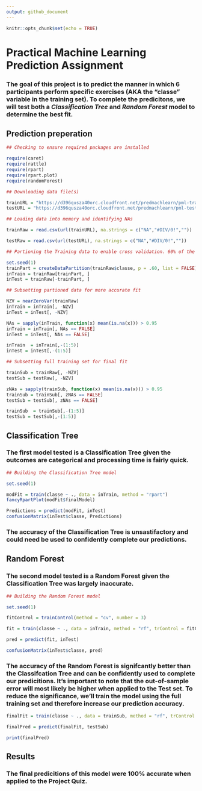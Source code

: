 ---
output: github_document
---
```{r setup, include=FALSE}
knitr::opts_chunk$set(echo = TRUE)
```

# **Practical Machine Learning Prediction Assignment**

### The goal of this project is to predict the manner in which 6 participants perform specific exercises (AKA the "classe" variable in the training set). To complete the predicitons, we will test both a *Classification Tree* and *Random Forest* model to determine the best fit. 

## **Prediction preperation**

```{r results = 'hide'}
## Checking to ensure required packages are installed

require(caret)
require(rattle)
require(rpart)
require(rpart.plot)
require(randomForest)
```


```{r}
## Downloading data file(s)

trainURL = "https://d396qusza40orc.cloudfront.net/predmachlearn/pml-training.csv"
testURL = "https://d396qusza40orc.cloudfront.net/predmachlearn/pml-testing.csv"

## Loading data into memory and identifying NAs

trainRaw = read.csv(url(trainURL), na.strings = c("NA","#DIV/0!",""))

testRaw = read.csv(url(testURL), na.strings = c("NA","#DIV/0!",""))

## Partioning the Training data to enable cross validation. 60% of the data will be use for training, 40% for testing. 

set.seed(1)
trainPart = createDataPartition(trainRaw$classe, p = .60, list = FALSE)
inTrain = trainRaw[trainPart, ]
inTest = trainRaw[-trainPart, ]

## Subsetting partioned data for more accurate fit

NZV = nearZeroVar(trainRaw)
inTrain = inTrain[, -NZV]
inTest = inTest[, -NZV]

NAs = sapply(inTrain, function(x) mean(is.na(x))) > 0.95
inTrain = inTrain[, NAs == FALSE]
inTest = inTest[, NAs == FALSE]

inTrain  = inTrain[,-(1:5)]
inTest = inTest[,-(1:5)]

## Subsetting full training set for final fit

trainSub = trainRaw[, -NZV]
testSub = testRaw[, -NZV]

zNAs = sapply(trainSub, function(x) mean(is.na(x))) > 0.95
trainSub = trainSub[, zNAs == FALSE]
testSub = testSub[, zNAs == FALSE]

trainSub  = trainSub[,-(1:5)]
testSub = testSub[,-(1:5)]
```

## **Classification Tree**

### The first model tested is a Classification Tree given the outcomes are categorical and processing time is fairly quick.

```{r}
## Building the Classification Tree model

set.seed(1)

modFit = train(classe ~ ., data = inTrain, method = "rpart")
fancyRpartPlot(modFit$finalModel)

Predictions = predict(modFit, inTest)
confusionMatrix(inTest$classe, Predictions)
```

### The accuracy of the Classification Tree is unsastifactory and could need be used to confidently complete our predictions. 

## **Random Forest**

### The second model tested is a Random Forest given the Classification Tree was largely inaccurate.

```{r}
## Building the Random Forest model

set.seed(1)

fitControl = trainControl(method = "cv", number = 3)

fit = train(classe ~ ., data = inTrain, method = "rf", trControl = fitControl)

pred = predict(fit, inTest)

confusionMatrix(inTest$classe, pred)
```

### The accuracy of the Random Forest is signifcantly better than the Classifcation Tree and can be confidently used to complete our predicitions. It's important to note that the out-of-sample error will most likely be higher when applied to the Test set. To reduce the significance, we'll train the model using the full training set and therefore increase our prediction accuracy.

```{r}

finalFit = train(classe ~ ., data = trainSub, method = "rf", trControl = fitControl)

finalPred = predict(finalFit, testSub)

print(finalPred)
```

## **Results**

### **The final predicitions of this model were 100% accurate when applied to the Project Quiz.**